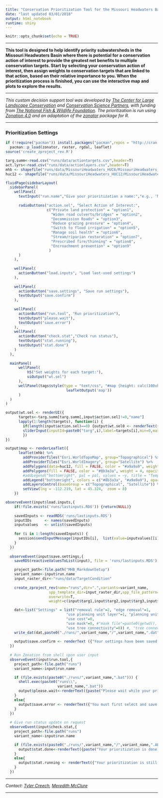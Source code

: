 ```yaml
---
title: "Conservation Prioritization Tool for the Missouri Headwaters Basin"
date: "last updated 03/01/2018"
output: html_notebook
runtime: shiny
---
```


```r
knitr::opts_chunk$set(echo = TRUE)
```

***
**This tool is designed to help identify priority subwatersheds in the Missouri Headwaters Basin where there is potential for a conservation action of interest to provide the greatest net benefits to multiple conservation targets. 
Start by selecting your conservation action of interest, then assign weights to conservation targets that are linked to that action, based on their relative importance to you. When the prioritization process is finished, you can use the interactive map and plots to explore the results.**

***
*This custom decision support tool was developed by [The Center for Large Landscape Conservation](http://www.largelandscapes.org) and [Conservation Science Partners](http://www.csp-inc.org), with funding from [The National Fish & Wildlife Foundation](http://www.nfwf.org). The prioritization is run using [Zonation 4.0](https://www.helsinki.fi/en/researchgroups/metapopulation-research-centre/software#section-14300) and an adaptation of the [zonator](https://github.com/cbig/zonator) package for R.*

***

### Prioritization Settings

```r
if (!require("pacman")) install.packages("pacman",repos = "http://cran.us.r-project.org")
  pacman::p_load(zonator, raster, rgdal, leaflet)
source('create_zproject_rev.R')  
```

```r
targ.summ<-read.csv("runs/data/actiontargets.csv",header=T)
act.lyrs<-read.csv("runs/data/actionlayers.csv",header=T)
mhb <- shapefile("runs/data/MissouriHeadwaters_HUC6/MissouriHeadwaters_HUC6.shp")
huc12 <- shapefile("runs/data/MissouriHeadwaters_HUC12/MissouriHeadwaters_HUC12.shp")
```

```r
fluidPage(sidebarLayout(
  sidebarPanel(
    wellPanel(
      textInput("run.name","Give your prioritization a name:","e.g., 'MyAction_Run1'"),
  
      radioButtons("action.sel", "Select Action of Interest:",
                   c("Private land protection" = "option1",
                     "Widen road culverts/bridges" = "option2",
                     "Decommission Roads" = "option3",
                     "Reduce grazing pressure" = "option4",
                     "Switch to flood irrigation" = "option5",
                     "Manage soil health" = "option6",
                     "Stream/riparian restoration" = "option7",
                     "Prescribed fire/thinning" = "option8",
                     "Encroachment prevention" = "option9"
                    )
      )
    ),
  
    wellPanel(
      actionButton("load.inputs", "Load last-used settings") 
    ),
    
    wellPanel(
      actionButton("save.settings", "Save run settings"),
      textOutput("save.confirm")
    ),
  
    wellPanel(
      actionButton("run.tool", "Run prioritization"),
      textOutput("please.wait"),
      textOutput("save.error")
    ),
    wellPanel(
      actionButton("check.stat","Check run status"),
      textOutput("stat.running"),
      textOutput("stat.done")
    )
  ),
  
  mainPanel(
      wellPanel(
          h5("Set weights for each target:"),
          uiOutput("wt.sel")
      ),
      wellPanel(tags$style(type = "text/css", "#map {height: calc(100vh - 80px) !important;}"),
                            leafletOutput('map'))
      )
  )
)

output$wt.sel <- renderUI({
      targets<-targ.summ[targ.summ[,input$action.sel]!=0,"name"]
      lapply(1:length(targets), function(i) {
        if(length(input$action.sel)==0) {output$wt.sel0 <- renderText({" "})} else {
        sliderInput(inputId=paste0("targ",i),label=targets[i],min=0,max=1,value=0,step=0.1)}
        })
})

output$map <- renderLeaflet({
      leaflet(mhb) %>%
        addProviderTiles("Esri.WorldTopoMap", group="Topographical") %>%
        addProviderTiles("Esri.WorldImagery", group="Satellite") %>%
        addPolygons(data=huc12, fill = FALSE, color = "#a9a9a9", weight = 1, opacity = 0.8) %>%
        addPolygons(fill = FALSE, color = "#8b3a3a", weight = 4, opacity = 0.8) %>%
        #addLegend("bottomright", pal = pal, values = ~y, title = "Temp C" , opacity = 0.9) %>%
        addLegend("bottomright", colors = c("#8b3a3a", "#a9a9a9"), opacity = 0.8, labels = c("Missouri Headwaters Basin", "HUC12 units")) %>%
        addLayersControl(baseGroup = c("Topographical", "Satellite")) %>%
        setView(lng = -112.219, lat = 45.324,  zoom = 8)  
    })

observeEvent(input$load.inputs,{   
    if(!file.exists('runs/lastinputs.RDS')) {return(NULL)}
    
    savedInputs <- readRDS('runs/lastinputs.RDS')
    inputIDs      <- names(savedInputs) 
    inputvalues   <- unlist(savedInputs) 
    
    for (i in 1:length(savedInputs)) { 
      session$sendInputMessage(inputIDs[i],  list(value=inputvalues[[i]]) )
    }
  })
  
  observeEvent(input$save.settings,{ 
    saveRDS(reactiveValuesToList(input), file = 'runs/lastinputs.RDS')

    project_path<-file.path("MHB_MarkdownSetup")
    variant_name<-input$run.name
    input_raster_dir<-"runs/data/TargetCondition"
    
    create_zproject_rev(name="runs",dir=".",variants=variant_name,
                    spp_template_dir=input_raster_dir,spp_file_pattern="*.tif",   
                    overwrite=T,
                    weight=c(input$targ1,input$targ2,input$targ3,input$targ4,input$targ5,input$targ6,input$targ7,input$targ8))

    dat<-list("Settings" = list("removal rule"=2, "edge removal"=1, 
                            "use planning unit layer"=1, "planning unit layer file"=paste0(getwd(), .Platform$file.sep,"runs",.Platform$file.sep,"data",.Platform$file.sep,"ZonationData",.Platform$file.sep,"HUC12_zones_30m_NAD83UTMint.tif"),
                            "use cost"=0, 
                            "use mask"=0, #"mask file"=paste0(getwd(), .Platform$file.sep, "runs",.Platform$file.sep,"data", .Platform$file.sep,"ActionMasks", .Platform$file.sep, act.lyrs[act.lyrs[,'label']==input$action.sel, "masklyr"]),
                            "use tree connectivity"=0)) #, "tree connectivity file"=paste0(getwd(), .Platform$file.sep,"data", .Platform$file.sep, "ZonationData", .Platform$file.sep, "MHB_tree_file.txt"))
    write_dat(dat,paste0("./runs/",variant_name,"/",variant_name,".dat"),overwrite=T)
    
    output$save.confirm <- renderText ({"Your settings have been saved. Now run it!"})
  })  
  
  # Run Zonation from shell upon user input
  observeEvent(input$run.tool,{
    project_path<-file.path("runs")
    variant_name<-input$run.name

    if (file.exists(paste0("./runs/",variant_name,".bat"))) {
      shell.exec(paste0("runs\\",  
                        variant_name,".bat"))
      output$please.wait<-renderText({paste("Please wait while your prioritization is run. Your results will appear below and will be saved to 'runs/",input$run.name,"'.",sep="")})
    }
    else{
      output$save.error <- renderText({"You must first select and save your run settings"})
    }
  })
    
  # Give run status update on request
  observeEvent(input$check.stat,{
    project_path<-file.path("runs")
    variant_name<-input$run.name

    if (file.exists(paste0("./runs/",variant_name,"/",variant_name,".ABF_ME.wrscr.compressed.tif"))) {
      output$stat.done<-renderText({paste("Your prioritization is done! Explore your results below.",sep="")})
    }
    else{
      output$stat.running <- renderText({"Your prioritization is still in progress. Please wait."})
    }
  })
```

***

*Contact: [Tyler Creech](tyler@largelandscapes.org), [Meredith McClure](meredith@csp-inc.org)*

***
